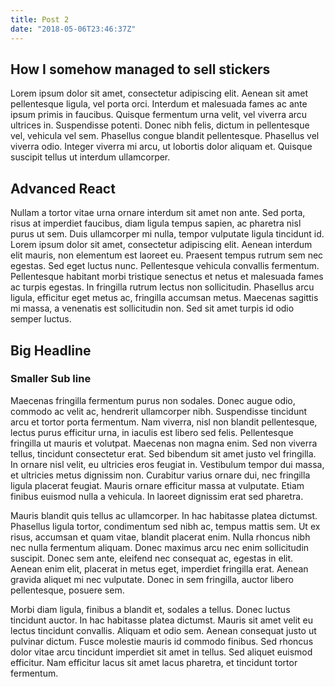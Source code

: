 ```yaml
---
title: Post 2
date: "2018-05-06T23:46:37Z"
---
```


## How I somehow managed to sell stickers

Lorem ipsum dolor sit amet, consectetur adipiscing elit. Aenean sit amet pellentesque ligula, vel porta orci. Interdum et malesuada fames ac ante ipsum primis in faucibus. Quisque fermentum urna velit, vel viverra arcu ultrices in. Suspendisse potenti. Donec nibh felis, dictum in pellentesque vel, vehicula vel sem. Phasellus congue blandit pellentesque. Phasellus vel viverra odio. Integer viverra mi arcu, ut lobortis dolor aliquam et. Quisque suscipit tellus ut interdum ullamcorper.


## Advanced React

Nullam a tortor vitae urna ornare interdum sit amet non ante. Sed porta, risus at imperdiet faucibus, diam ligula tempus sapien, ac pharetra nisl purus ut sem. Duis ullamcorper mi nulla, tempor vulputate ligula tincidunt id. Lorem ipsum dolor sit amet, consectetur adipiscing elit. Aenean interdum elit mauris, non elementum est laoreet eu. Praesent tempus rutrum sem nec egestas. Sed eget luctus nunc. Pellentesque vehicula convallis fermentum. Pellentesque habitant morbi tristique senectus et netus et malesuada fames ac turpis egestas. In fringilla rutrum lectus non sollicitudin. Phasellus arcu ligula, efficitur eget metus ac, fringilla accumsan metus. Maecenas sagittis mi massa, a venenatis est sollicitudin non. Sed sit amet turpis id odio semper luctus.

## Big Headline
### Smaller Sub line

Maecenas fringilla fermentum purus non sodales. Donec augue odio, commodo ac velit ac, hendrerit ullamcorper nibh. Suspendisse tincidunt arcu et tortor porta fermentum. Nam viverra, nisl non blandit pellentesque, lectus purus efficitur urna, in iaculis est libero sed felis. Pellentesque fringilla ut mauris et volutpat. Maecenas non magna enim. Sed non viverra tellus, tincidunt consectetur erat. Sed bibendum sit amet justo vel fringilla. In ornare nisl velit, eu ultricies eros feugiat in. Vestibulum tempor dui massa, et ultricies metus dignissim non. Curabitur varius ornare dui, nec fringilla ligula placerat feugiat. Mauris ornare efficitur massa at vulputate. Etiam finibus euismod nulla a vehicula. In laoreet dignissim erat sed pharetra.

Mauris blandit quis tellus ac ullamcorper. In hac habitasse platea dictumst. Phasellus ligula tortor, condimentum sed nibh ac, tempus mattis sem. Ut ex risus, accumsan et quam vitae, blandit placerat enim. Nulla rhoncus nibh nec nulla fermentum aliquam. Donec maximus arcu nec enim sollicitudin suscipit. Donec sem ante, eleifend nec consequat ac, egestas in elit. Aenean enim elit, placerat in metus eget, imperdiet fringilla erat. Aenean gravida aliquet mi nec vulputate. Donec in sem fringilla, auctor libero pellentesque, posuere sem.

Morbi diam ligula, finibus a blandit et, sodales a tellus. Donec luctus tincidunt auctor. In hac habitasse platea dictumst. Mauris sit amet velit eu lectus tincidunt convallis. Aliquam et odio sem. Aenean consequat justo ut pulvinar dictum. Fusce molestie mauris id commodo finibus. Sed rhoncus dolor vitae arcu tincidunt imperdiet sit amet in tellus. Sed aliquet euismod efficitur. Nam efficitur lacus sit amet lacus pharetra, et tincidunt tortor fermentum.


